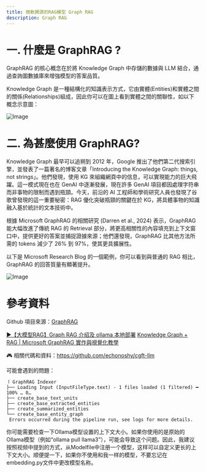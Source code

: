 ```yaml
---
title: 微軟開源的RAG模型 Graph RAG
description: Graph RAG
---
```


# 一. 什麼是 GraphRAG ?

GraphRAG 的核心概念在於將 Knowledge Graph 中存儲的數據與 LLM 結合，通過查詢圖數據庫來增強模型的答案品質。

Knowledge Graph 是一種結構化的知識表示方式，它由實體(Entities)和實體之間的關係(Relationships)組成，因此你可以在圖上看到實體之間的關聯性，如以下概念示意圖：

<img
  alt='Image'
  src='https://miro.medium.com/v2/resize:fit:720/format:webp/0*AvPfmzJP5EWBvCx3.jpg'
/>

# 二. 為甚麼使用 GraphRAG?

Knowledge Graph 最早可以追朔到 2012 年，Google 推出了他們第二代搜索引擎，並發表了一篇著名的博客文章「Introducing the Knowledge Graph: things, not strings」。他們發現，使用 KG 來組織網頁中的信息，可以實現能力的巨大飛躍。這一模式現在也在 GenAI 中逐漸發展，現在許多 GenAI 項目都因處理字符串而非事物的限制而遇到瓶頸。今天，前沿的 AI 工程師和學術研究人員也發現了谷歌曾發現的這一重要秘密：RAG 優化突破瓶頸的關鍵在於 KG，將具體事物的知識融入基於統計的文本技術中。

根據 Microsoft GraphRAG 的相關研究 (Darren et al., 2024) 表示，GraphRAG 能大幅改進了傳統 RAG 的 Retrieval 部分，將更高相關性的內容填充到上下文窗口中，提供更好的答案並捕捉證據來源；他們還發現，GraphRAG 比其他方法所需的 tokens 減少了 26% 到 97%，使其更具擴展性。

以下是 Microsoft Research Blog 的一個範例，你可以看到與普通的 RAG 相比，GraphRAG 的回答質量有顯著提升。

<img
  alt='Image'
  src='https://miro.medium.com/v2/resize:fit:4800/format:webp/1*qHtOm0c0IXsefOd2W7VECg.png'
/>

# 參考資料

Github 項目來源：[GraphRAG](https://github.com/microsoft/graphrag)

[▶【大模型RAG】Graph RAG 介绍及 ollama 本地部署](https://www.youtube.com/watch?v=tFLJUXsKGsc)
[Knowledge Graph + RAG | Microsoft GraphRAG 實作與視覺化教學](https://medium.com/@cch.chichieh/knowledge-graph-rag-microsoft-graphrag-%E5%AF%A6%E4%BD%9C%E8%88%87%E8%A6%96%E8%A6%BA%E5%8C%96%E6%95%99%E5%AD%B8-ac07991855e6)

🎮 相關代碼和資料：https://github.com/echonoshy/cgft-llm

可能會遇到的問題：

```
⠸ GraphRAG Indexer
├── Loading Input (InputFileType.text) - 1 files loaded (1 filtered) ━ 100% … 0…
├── create_base_text_units
├── create_base_extracted_entities
├── create_summarized_entities
└── create_base_entity_graph
 Errors occurred during the pipeline run, see logs for more details.
```

你可能需要检查一下Ollama模型设置的上下文大小。如果你使用的是原始的Ollama模型（例如“ollama pull llama3”），可能会导致这个问题。因此，我建议按照视频中提到的方式，从Modelfile中注册一个模型，这样可以自定义更长的上下文大小。顺便提一下，如果你不使用和我一样的模型，不要忘记在embedding.py文件中更改模型名称。
